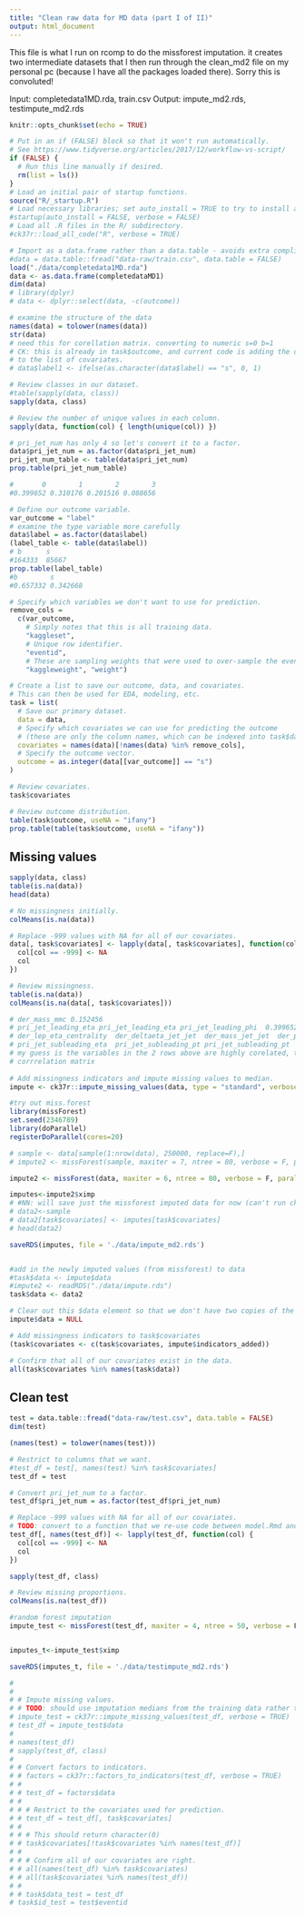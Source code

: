 ```yaml
---
title: "Clean raw data for MD data (part I of II)"
output: html_document
---
```



This file is what I run on rcomp to do the missforest imputation. it creates two intermediate datasets that I then run through the clean_md2 file on my personal pc (because I have all the packages loaded there). Sorry this is convoluted!

Input: completedata1MD.rda, train.csv
Output: impute_md2.rds, testimpute_md2.rds


```r
knitr::opts_chunk$set(echo = TRUE) 

# Put in an if (FALSE) block so that it won't run automatically.
# See https://www.tidyverse.org/articles/2017/12/workflow-vs-script/
if (FALSE) {
  # Run this line manually if desired.
  rm(list = ls())
}
# Load an initial pair of startup functions.
source("R/_startup.R")
# Load necessary libraries; set auto_install = TRUE to try to install any needed packages.
#startup(auto_install = FALSE, verbose = FALSE)
# Load all .R files in the R/ subdirectory.
#ck37r::load_all_code("R", verbose = TRUE)
```

```r

# Import as a data.frame rather than a data.table - avoids extra complication.
#data = data.table::fread("data-raw/train.csv", data.table = FALSE)
load("./data/completedata1MD.rda")
data <- as.data.frame(completedataMD1) 
dim(data)
# library(dplyr)
# data <- dplyr::select(data, -c(outcome))

# examine the structure of the data
names(data) = tolower(names(data))
str(data)
# need this for corellation matrix. converting to numeric s=0 b=1
# CK: this is already in task$outcome, and current code is adding the outcome
# to the list of covariates.
# data$label1 <- ifelse(as.character(data$label) == "s", 0, 1)

# Review classes in our dataset.
#table(sapply(data, class))
sapply(data, class)

# Review the number of unique values in each column.
sapply(data, function(col) { length(unique(col)) })

# pri_jet_num has only 4 so let's convert it to a factor.
data$pri_jet_num = as.factor(data$pri_jet_num)
pri_jet_num_table <- table(data$pri_jet_num)
prop.table(pri_jet_num_table)

#       0        1        2        3 
#0.399652 0.310176 0.201516 0.088656
```

```r
# Define our outcome variable.
var_outcome = "label"
# examine the type variable more carefully
data$label = as.factor(data$label)
(label_table <- table(data$label))
# b      s 
#164333  85667
prop.table(label_table)
#b        s 
#0.657332 0.342668

# Specify which variables we don't want to use for prediction.
remove_cols =
  c(var_outcome,
    # Simply notes that this is all training data.
    "kaggleset",
    # Unique row identifier.
    "eventid",
    # These are sampling weights that were used to over-sample the event data (because the outcome is rare)
    "kaggleweight", "weight")

# Create a list to save our outcome, data, and covariates.
# This can then be used for EDA, modeling, etc.
task = list(
  # Save our primary dataset.
  data = data,
  # Specify which covariates we can use for predicting the outcome
  # (these are only the column names, which can be indexed into task$data).
  covariates = names(data)[!names(data) %in% remove_cols],
  # Specify the outcome vector.
  outcome = as.integer(data[[var_outcome]] == "s")
)

# Review covariates.
task$covariates

# Review outcome distribution.
table(task$outcome, useNA = "ifany")
prop.table(table(task$outcome, useNA = "ifany"))
```

## Missing values

```r
sapply(data, class)
table(is.na(data)) 
head(data)

# No missingness initially.
colMeans(is.na(data))

# Replace -999 values with NA for all of our covariates.
data[, task$covariates] <- lapply(data[, task$covariates], function(col) {
  col[col == -999] <- NA
  col
})

# Review missingness.
table(is.na(data))
colMeans(is.na(data[, task$covariates]))

# der_mass_mmc 0.152456 
# pri_jet_leading_eta pri_jet_leading_eta pri_jet_leading_phi  0.399652 
# der_lep_eta_centrality  der_deltaeta_jet_jet  der_mass_jet_jet  der_prodeta_jet_jet 0.709828
# pri_jet_subleading_eta  pri_jet_subleading_pt pri_jet_subleading_pt  0.709828
# my guess is the variables in the 2 rows above are highly corelated, they have same percentage of missing. 
# corrrelation matrix
 
# Add missingness indicators and impute missing values to median.
impute <- ck37r::impute_missing_values(data, type = "standard", verbose = TRUE)

#try out miss.forest 
library(missForest)
set.seed(2346789)
library(doParallel)
registerDoParallel(cores=20)

# sample <- data[sample(1:nrow(data), 250000, replace=F),]
# impute2 <- missForest(sample, maxiter = 7, ntree = 80, verbose = F, parallelize='forests', nodesize = c(100, 100))

impute2 <- missForest(data, maxiter = 6, ntree = 80, verbose = F, parallelize='forests',nodesize = c(100, 100))

imputes<-impute2$ximp
# #NN: will save just the missforest imputed data for now (can't run ck37 on Rcomp yet, so need to manually export the missforest imputation to my personal laptop)
# data2<-sample
# data2[task$covariates] <- imputes[task$covariates]
# head(data2)

saveRDS(imputes, file = './data/impute_md2.rds') 


#add in the newly imputed values (from missforest) to data
#task$data <- impute$data
#impute2 <- readRDS("./data/impute.rds")
task$data <- data2

# Clear out this $data element so that we don't have two copies of the data.
impute$data = NULL

# Add missingness indicators to task$covariates
(task$covariates <- c(task$covariates, impute$indicators_added))

# Confirm that all of our covariates exist in the data.
all(task$covariates %in% names(task$data))

```

<!-- ## Convert factors to indicators -->

<!-- ```{r factors_to_indicators} -->

<!-- sapply(task$data, class) -->

<!-- # This will only apply to $pri_jet_num -->
<!-- # We need to do the same step on the testing data. -->
<!-- factors = ck37r::factors_to_indicators(data, predictors = task$covariates, verbose = TRUE) -->
<!-- names(factors) -->

<!-- # This is dropping the missingness indicators for some reason - appears to be -->
<!-- # a bug in factors_to_indicators - need to investigate. -->
<!-- names(factors$data) -->
<!-- factors$factor_names -->

<!-- # TODO: this as.vector shouldn't be needed but $factor_names is a column matrix -->
<!-- # (erroneously). -->
<!-- task$data = cbind(task$data, factors$data[, as.vector(factors$factor_names)]) -->
<!-- names(task$data) -->

<!-- # Update our covariate list to include the 3 new indicator columns. -->
<!-- (task$covariates = c(task$covariates, as.vector(factors$factor_names))) -->

<!-- # Clear out this extra copy of the dataframe to save memory & storage size. -->
<!-- factors$data = NULL -->

<!-- # Remove $pri_jet_num now that it exists as indicators. -->
<!-- task$data$pri_jet_num = NULL -->
<!-- (task$covariates = setdiff(task$covariates, "pri_jet_num")) -->

<!-- # Confirm that all of our covariates exist in our training data. -->
<!-- stopifnot(all(task$covariates %in% names(task$data))) -->
<!-- ``` -->

## Clean test

```r
test = data.table::fread("data-raw/test.csv", data.table = FALSE)
dim(test)

(names(test) = tolower(names(test)))

# Restrict to columns that we want.
#test_df = test[, names(test) %in% task$covariates]
test_df = test

# Convert pri_jet_num to a factor.
test_df$pri_jet_num = as.factor(test_df$pri_jet_num)

# Replace -999 values with NA for all of our covariates.
# TODO: convert to a function that we re-use code between model.Rmd and clean.Rmd.
test_df[, names(test_df)] <- lapply(test_df, function(col) {
  col[col == -999] <- NA
  col
})

sapply(test_df, class)

# Review missing proportions.
colMeans(is.na(test_df))

#random forest imputation
impute_test <- missForest(test_df, maxiter = 4, ntree = 50, verbose = F, parallelize='forests', nodesize = c(100, 100))


imputes_t<-impute_test$ximp

saveRDS(imputes_t, file = './data/testimpute_md2.rds') 

# 
# 
# # Impute missing values.
# # TODO: should use imputation medians from the training data rather the test data.
# impute_test = ck37r::impute_missing_values(test_df, verbose = TRUE)
# test_df = impute_test$data
# 
# names(test_df)
# sapply(test_df, class)
# 
# # Convert factors to indicators.
# # factors = ck37r::factors_to_indicators(test_df, verbose = TRUE)
# # 
# # test_df = factors$data
# # 
# # # Restrict to the covariates used for prediction.
# # test_df = test_df[, task$covariates]
# # 
# # # This should return character(0)
# # task$covariates[!task$covariates %in% names(test_df)]
# # 
# # # Confirm all of our covariates are right.
# # all(names(test_df) %in% task$covariates)
# # all(task$covariates %in% names(test_df))
# # 
# # task$data_test = test_df
# task$id_test = test$eventid
```

<!-- ## Save results -->

<!-- ```{r save_results} -->
<!-- # Review elments of our task object. -->
<!-- names(task) -->

<!-- # Save imputation and factor objects for future reference -->
<!-- save(task, impute, factors, -->
<!--      file = "data/clean.RData") -->
<!-- ``` -->
